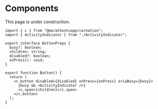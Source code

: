 # Components

<Callout type="warning" emoji="🚧">
  This page is under construction.
</Callout>

```tsx filename="packages/ui/components/Button.tsx"
import { c } from "@marathontvapp/carnation";
import { ActivityIndicator } from "./ActivityIndicator";

export interface ButtonProps {
  busy?: boolean;
  children: string;
  disabled?: boolean;
  onPress(): void;
}

export function Button() {
  return (
    <c.button disabled={disabled} onPress={onPress} ariaBusy={busy}>
      {busy && <ActivityIndicator />}
      <c.span>{children}</c.span>
    </c.button>
  );
}
```

